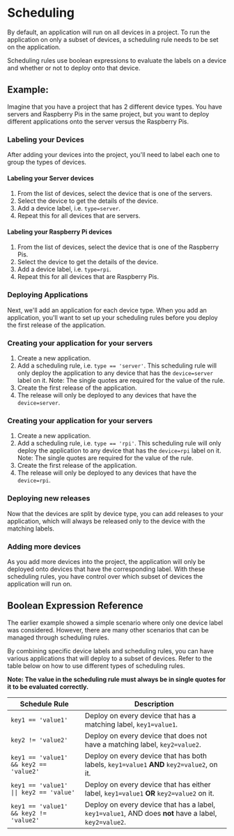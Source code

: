 
<Docs title="Scheduling">

# Scheduling

By default, an application will run on all devices in a project. To run the application on only a subset of devices, a scheduling rule needs to be set on the application.

Scheduling rules use boolean expressions to evaluate the labels on a device and whether or not to deploy onto that device.

## Example:

Imagine that you have a project that has 2 different device types. You have servers and Raspberry Pis in the same project, but you want to deploy different applications onto the server versus the Raspberry Pis.

### Labeling your Devices

After adding your devices into the project, you'll need to label each one to group the types of devices.

#### Labeling your Server devices

1. From the list of devices, select the device that is one of the servers.
2. Select the device to get the details of the device.
3. Add a device label, i.e. `type=server`.
4. Repeat this for all devices that are servers.

#### Labeling your Raspberry Pi devices

1. From the list of devices, select the device that is one of the Raspberry Pis.
2. Select the device to get the details of the device.
3. Add a device label, i.e. `type=rpi`.
4. Repeat this for all devices that are Raspberry Pis.

### Deploying Applications

Next, we'll add an application for each device type. When you add an application, you'll want to set up your scheduling rules before you deploy the first release of the application.

### Creating your application for your servers

1. Create a new application.
2. Add a scheduling rule, i.e. `type == 'server'`. This scheduling rule will only deploy the application to any device that has the `device=server` label on it. Note: The single quotes are required for the value of the rule.
3. Create the first release of the application.
4. The release will only be deployed to any devices that have the `device=server`.

### Creating your application for your servers

1. Create a new application.
2. Add a scheduling rule, i.e. `type == 'rpi'`. This scheduling rule will only deploy the application to any device that has the `device=rpi` label on it. Note: The single quotes are required for the value of the rule.
3. Create the first release of the application.
4. The release will only be deployed to any devices that have the `device=rpi`.

### Deploying new releases

Now that the devices are split by device type, you can add releases to your application, which will always be released only to the device with the matching labels.

### Adding more devices

As you add more devices into the project, the application will only be deployed onto devices that have the corresponding label. With these scheduling rules, you have control over which subset of devices the application will run on.

## Boolean Expression Reference

The earlier example showed a simple scenario where only one device label was considered. However, there are many other scenarios that can be managed through scheduling rules.

By combining specific device labels and scheduling rules, you can have various applications that will deploy to a subset of devices. Refer to the table below on how to use different types of scheduling rules.

**Note: The value in the scheduling rule must always be in single quotes for it to be evaluated correctly.**

| Schedule Rule                                              | Description                                                                                           |
| ---------------------------------------------------------- | ----------------------------------------------------------------------------------------------------- |
| `key1 == 'value1'`                                         | Deploy on every device that has a matching label, `key1=value1`.                                      |
| `key2 != 'value2'`                                         | Deploy on every device that does not have a matching label, `key2=value2`.                            |
| `key1 == 'value1' && key2 == 'value2'`                     | Deploy on every device that has both labels, `key1=value1` **AND** `key2=value2`, on it.              |
| <code>key1 == 'value1' &#124;&#124; key2 == 'value'</code> | Deploy on every device that has either label, `key1=value1` **OR** `key2=value2` on it.               |
| `key1 == 'value1' && key2 != 'value2'`                     | Deploy on every device that has a label, `key1=value1`, AND does **not** have a label, `key2=value2`. |

</Docs>
